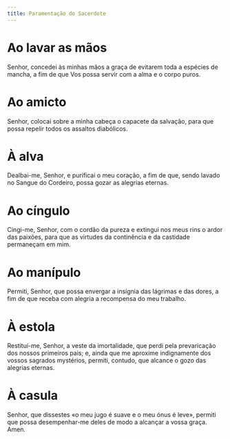 ```yaml
---
title: Paramentação do Sacerdote
---
```


# Ao lavar as mãos

Senhor, concedei às minhas mãos a graça de evitarem toda a espécies de mancha, a
fim de que Vos possa servir com a alma e o corpo puros.

# Ao amicto

Senhor, colocai sobre a minha cabeça o capacete da salvação, para que possa
repelir todos os assaltos diabólicos.

# À alva

Dealbai-me, Senhor, e purificai o meu coração, a fim de que, sendo lavado no
Sangue do Cordeiro, possa gozar as alegrias eternas.

# Ao cíngulo

Cingi-me, Senhor, com o cordão da pureza e extingui nos meus rins o ardor das
paixões, para que as virtudes da continência e da castidade permaneçam em mim.

# Ao manípulo

Permiti, Senhor, que possa envergar a insígnia das lágrimas e das dores, a fim
de que receba com alegria a recompensa do meu trabalho.

# À estola

Restituí-me, Senhor, a veste da imortalidade, que perdi pela prevaricação dos
nossos primeiros pais; e, ainda que me aproxime indignamente dos vossos sagrados
mystérios, permiti, contudo, que alcance o gozo das alegrias eternas.

# À casula

Senhor, que dissestes «o meu jugo é suave e o meu ónus é leve», permiti que
possa desempenhar-me deles de modo a alcançar a vossa graça. Amen.
